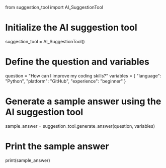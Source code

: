 from suggestion_tool import AI_SuggestionTool

# Initialize the AI suggestion tool
suggestion_tool = AI_SuggestionTool()

# Define the question and variables
question = "How can I improve my coding skills?"
variables = {
    "language": "Python",
    "platform": "GitHub",
    "experience": "beginner"
}

# Generate a sample answer using the AI suggestion tool
sample_answer = suggestion_tool.generate_answer(question, variables)

# Print the sample answer
print(sample_answer)